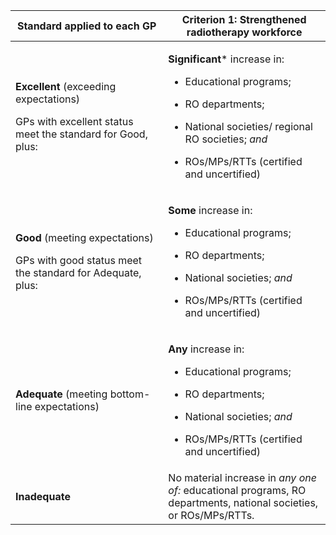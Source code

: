 +-------------------------------------------------------------+----------------------------------------------------------------+
| **Standard applied to each GP**                             | **Criterion 1: Strengthened radiotherapy workforce**           |
+=============================================================+================================================================+
| **Excellent** (exceeding expectations)                      | **Significant**\* increase in:                                 |
|                                                             |                                                                |
| GPs with excellent status meet the standard for Good, plus: | -   Educational programs;                                      |
|                                                             |                                                                |
|                                                             | -   RO departments;                                            |
|                                                             |                                                                |
|                                                             | -   National societies/ regional RO societies; *and*           |
|                                                             |                                                                |
|                                                             | -   ROs/MPs/RTTs (certified and uncertified)                   |
+-------------------------------------------------------------+----------------------------------------------------------------+
| **Good** (meeting expectations)                             | **Some** increase in:                                          |
|                                                             |                                                                |
| GPs with good status meet the standard for Adequate, plus:  | -   Educational programs;                                      |
|                                                             |                                                                |
|                                                             | -   RO departments;                                            |
|                                                             |                                                                |
|                                                             | -   National societies; *and*                                  |
|                                                             |                                                                |
|                                                             | -   ROs/MPs/RTTs (certified and uncertified)                   |
+-------------------------------------------------------------+----------------------------------------------------------------+
| **Adequate** (meeting bottom-line expectations)             | **Any** increase in:                                           |
|                                                             |                                                                |
|                                                             | -   Educational programs;                                      |
|                                                             |                                                                |
|                                                             | -   RO departments;                                            |
|                                                             |                                                                |
|                                                             | -   National societies; *and*                                  |
|                                                             |                                                                |
|                                                             | -   ROs/MPs/RTTs (certified and uncertified)                   |
+-------------------------------------------------------------+----------------------------------------------------------------+
| **Inadequate**                                              | No material increase in *any one of:* educational              |
|                                                             | programs, RO departments, national societies, or ROs/MPs/RTTs. |
+-------------------------------------------------------------+----------------------------------------------------------------+

\
